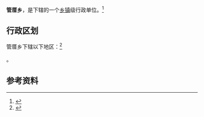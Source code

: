 {{中国乡级行政区|35/07/22/205/000}}

'''管厝乡'''，是{{PRC admin/fullname|35/07/22/205/000|3}}下辖的一个[[乡镇|乡镇]]级行政单位。<ref>{{PRC admin/ref sgc|{{PRC admin/parent|35/07/22/205/000}}}}</ref>

== 行政区划 ==

管厝乡下辖以下地区：<ref>{{PRC admin/ref sgc|35/07/22/205/000}}</ref>

{{PRC admin/children|35/07/22/205/000}}。

== 参考资料 ==

{{reflist}}

{{行政区划小作品}}
{{PRC admin/navcat|35/07/22/205/000}}